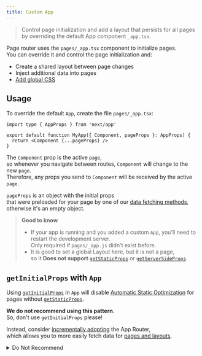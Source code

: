 ```yaml
---
title: Custom App
---
```


> Control page initialization and add a layout that persists for all pages  
> by overriding the default App component `_app.tsx`.

Page router uses the `pages/_app.tsx` component to initialize pages.  
You can override it and control the page initialization and:

- Create a shared layout between page changes
- Inject additional data into pages
- [Add global CSS](/next-page/building-your-application/styling)

## Usage

To override the default `App`, create the file `pages/_app.tsx`:

```tsx filename="pages/_app.tsx"
import type { AppProps } from 'next/app'

export default function MyApp({ Component, pageProps }: AppProps) {
  return <Component {...pageProps} />
}
```

The `Component` prop is the active `page`,  
so whenever you navigate between routes, `Component` will change to the new `page`.  
Therefore, any props you send to `Component` will be received by the active `page`.

`pageProps` is an object with the initial props  
that were preloaded for your page by one of our [data fetching methods](/next-page/building-your-application/data-fetching), otherwise it's an empty object.

> **Good to know**
>
> - If your app is running and you added a custom `App`, you'll need to restart the development server.  
>   Only required if `pages/_app.js` didn't exist before.
> - It is good to set a global Layout here, but it is not a page,  
>   so it **Does not support** [`getStaticProps`](/next-page/building-your-application/data-fetching/get-static-props) or [`getServerSideProps`](/next-page/building-your-application/data-fetching/get-server-side-props).

## `getInitialProps` with `App`

Using [`getInitialProps`](/next-page/api-reference/functions/get-initial-props) in `App` will disable [Automatic Static Optimization](/next-page/building-your-application/rendering/automatic-static-optimization) for pages without [`getStaticProps`](/next-page/building-your-application/data-fetching/get-static-props).

**We do not recommend using this pattern.**  
So, don't use `getInitialProps` please!

Instead, consider [incrementally adopting](/docs/app/building-your-application/upgrading/app-router-migration) the App Router,  
which allows you to more easily fetch data for [pages and layouts](/docs/app/building-your-application/routing/layouts-and-templates).

<details>
  <summary>Do Not Recommend</summary>

```tsx filename="pages/_app.tsx"
import App, { AppContext, AppInitialProps, AppProps } from 'next/app'

type AppOwnProps = { example: string }

export default function MyApp({ Component, pageProps, example }: AppProps & AppOwnProps) {
  return (
    <>
      <p>Data: {example}</p>
      <Component {...pageProps} />
    </>
  )
}

MyApp.getInitialProps = async (context: AppContext): Promise<AppOwnProps & AppInitialProps> => {
  const ctx = await App.getInitialProps(context)

  return { ...ctx, example: 'data' }
}
```

</details>
